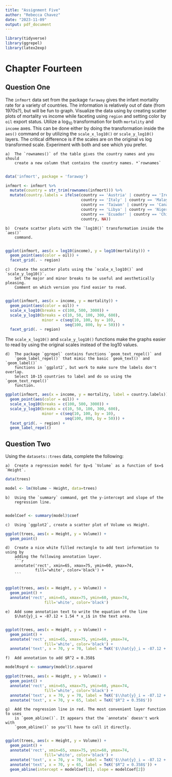```yaml
---
title: "Assignment Five"
author: "Rebecca Chavez"
date: "2023-11-09"
output: pdf_document
---
```


```r
library(tidyverse)
library(ggrepel)
library(latex2exp)
```

# Chapter Fourteen

## Question One

The `infmort` data set from the package `faraway` gives the infant mortality
    rate for a variety of countries. The information is relatively out of date
    (from 1970s?), but will be fun to graph. Visualize the data using by creating
    scatter plots of mortality vs income while faceting using `region` and setting
    color by `oil` export status. Utilize a $\log_{10}$ transformation for both
    `mortality` and `income` axes. This can be done either by doing the
    transformation inside the `aes()` command or by utilizing the `scale_x_log10()`
    or `scale_y_log10()` layers. The critical difference is if the scales are on
    the original vs log transformed scale. Experiment with both and see which you
    prefer.
    
    a)  The `rownames()` of the table gives the country names and you should
        create a new column that contains the country names. *`rownames`
        
```r
data('infmort', package = 'faraway')

infmort <- infmort %>%
  mutate(country = str_trim(rownames(infmort))) %>%
  mutate(country.labels = ifelse(country == 'Austria' | country == 'Ireland' |
                                 country == 'Italy' | country == 'Malaysia' |
                                 country == 'Taiwan' | country == 'Canada' |
                                 country == 'Libya' | country == 'Nigeria' |
                                 country == 'Ecuador' | country == 'Chile', 
                                 country, NA))

```
        
    b)  Create scatter plots with the `log10()` transformation inside the `aes()`
        command.
        
```r
ggplot(infmort, aes(x = log10(income), y = log10(mortality))) +
  geom_point(aes(color = oil)) +
  facet_grid(. ~ region)
```
        
    c)  Create the scatter plots using the `scale_x_log10()` and `scale_y_log10()`.
        Set the major and minor breaks to be useful and aesthetically pleasing.
        Comment on which version you find easier to read.
        
```r
ggplot(infmort, aes(x = income, y = mortality)) +
  geom_point(aes(color = oil)) +
  scale_x_log10(breaks = c(100, 500, 3000)) +
  scale_y_log10(breaks = c(10, 50, 100, 300, 600),
                minor = c(seq(10, 100, by = 10),
                          seq(100, 800, by = 50))) +
  facet_grid(. ~ region)
```
        
The `scale_x_log10()` and `scale_y_log10()` functions make the graphs easier to read by using the original scales instead of the log10 values.
        
    d)  The package `ggrepel` contains functions `geom_text_repel()` and
        `geom_label_repel()` that mimic the basic `geom_text()` and `geom_label()`
        functions in `ggplot2`, but work to make sure the labels don't overlap.
        Select 10-15 countries to label and do so using the `geom_text_repel()`
        function.

```r
ggplot(infmort, aes(x = income, y = mortality, label = country.labels)) +
  geom_point(aes(color = oil)) +
  scale_x_log10(breaks = c(100, 500, 3000)) +
  scale_y_log10(breaks = c(10, 50, 100, 300, 600),
                minor = c(seq(10, 100, by = 10),
                          seq(100, 800, by = 50))) +
  facet_grid(. ~ region) +
  geom_label_repel()
```

## Question Two

Using the `datasets::trees` data, complete the following:
    
    a)  Create a regression model for $y=$ `Volume` as a function of $x=$ `Height`.
    
```r
data(trees)

model <- lm(Volume ~ Height, data=trees)
```
    
    b)  Using the `summary` command, get the y-intercept and slope of the
        regression line.
        
```r
modelCoef <- summary(model)$coef
```
        
    c)  Using `ggplot2`, create a scatter plot of Volume vs Height. 
    
```r
ggplot(trees, aes(x = Height, y = Volume)) +
  geom_point()
```
    
    d)  Create a nice white filled rectangle to add text information to using by
        adding the following annotation layer.
        ```r
        annotate('rect', xmin=65, xmax=75, ymin=60, ymax=74,
                 fill='white', color='black') +
        ```
        
```r
ggplot(trees, aes(x = Height, y = Volume)) +
  geom_point() +
  annotate('rect', xmin=65, xmax=75, ymin=60, ymax=74,
                 fill='white', color='black')
```

    e)  Add some annotation text to write the equation of the line
        $\hat{y}_i = -87.12 + 1.54 * x_i$ in the text area.
        
```r
ggplot(trees, aes(x = Height, y = Volume)) +
  geom_point() +
  annotate('rect', xmin=65, xmax=75, ymin=60, ymax=74,
                 fill='white', color='black') +
  annotate('text', x = 70, y = 70, label = TeX('$\\hat{y}_i = -87.12 + 1.54 * x_i$'))
```
        
    f)  Add annotation to add $R^2 = 0.358$
    
```r
modelRsqrd <- summary(model)$r.squared

ggplot(trees, aes(x = Height, y = Volume)) +
  geom_point() +
  annotate('rect', xmin=65, xmax=75, ymin=60, ymax=74,
                 fill='white', color='black') +
  annotate('text', x = 70, y = 70, label = TeX('$\\hat{y}_i = -87.12 + 1.54 * x_i$')) +
  annotate('text', x = 70, y = 65, label = TeX('$R^2 = 0.358$'))
```
    
    g)  Add the regression line in red. The most convenient layer function to uses
        is `geom_abline()`. It appears that the `annotate` doesn't work with
        `geom_abline()` so you'll have to call it directly.
        
```r
ggplot(trees, aes(x = Height, y = Volume)) +
  geom_point() +
  annotate('rect', xmin=65, xmax=75, ymin=60, ymax=74,
                 fill='white', color='black') +
  annotate('text', x = 70, y = 70, label = TeX('$\\hat{y}_i = -87.12 + 1.54 * x_i$')) +
  annotate('text', x = 70, y = 65, label = TeX('$R^2 = 0.358$')) +
  geom_abline(intercept = modelCoef[1], slope = modelCoef[2])
```

